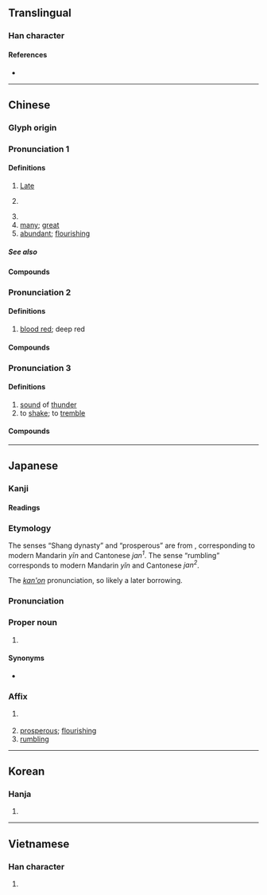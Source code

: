 {{also|慇}}
{{character info}}
==Translingual==

===Han character===
{{Han char|rn=79|rad=殳|as=06|sn=10|four=27247|canj=HSHNE|ids=⿰㐆殳}}

====References====
* {{Han ref|kx=0585.020|dkj=16627|dj=0977.190|hdz=32156.040|uh=6BB7|ud=27575|bh=AEEF|bd=44783}}

----

==Chinese==
{{zh-forms}}

===Glyph origin===
{{Han etym}}

===Pronunciation 1===
{{zh-pron
|m=yīn
|c=jan1
|mn=qz,xm:un/tw,zz:in
|mn_note=irn - Quanzhou
|mn-t=hng1/heng1
|mn-t_note=hng1 - Chaozhou; heng1 - Shantou
|w=1in
|mc=1
|oc=2+3+4,2
|ma=
|cat=n,pn,a
}}

====Definitions====
{{zh-hanzi}}

# {{zh-div|朝}} [[late|Late]] {{w|Shang Dynasty}}
# {{lb|zh|by extension}} {{zh-div|朝}} {{zh-alt-name|商|{{w|Shang Dynasty}}}}
# {{surname|zh}}
# [[many]]; [[great]]
# [[abundant]]; [[flourishing]]

=====See also=====
{{zh-Chinese dynasties}}

====Compounds====
{{zh-der|fold=1|加二殷勤|家徒甚殷|殷軫|殷契|殷商|殷憂|殷墟|殷富|殷望|殷同|殷殷屯屯|殷憂啟聖|殷見|殷阜|獻殷勤|桓殷危語|殷師牛鬥|殷殷|殷實|殷鑑不遠|殷民阜財|殷浩書空|殷武|殷文存|殷勤|殷鑑|殷民阜利|殷湯|殷盛|殷切|民殷國富|殷墟書契|殷殷田田|殷墟卜辭|殷盼|殷渥|殷鑒|殷轔|殷盤|民殷財阜|殷頑|殷鑒不遠|殷鋼|殷薦|殷殷勤勤|殷正|殷有三仁|殷店|殷畈}}

===Pronunciation 2===
{{zh-pron
|m=yān
|c=jin1,aan1
|w=1e
|mc=2
|oc=1,1
|ma=
|cat=a
}}

====Definitions====
{{zh-hanzi}}

# [[blood red]]; deep red

====Compounds====
{{zh-der|fold=1|殷紅|殷然}}

===Pronunciation 3===
{{zh-pron
|m=yǐn
|c=jan2
|w=2in
|ma=
|cat=a,v
}}

====Definitions====
{{zh-hanzi}}

# [[sound]] of [[thunder]]
# to [[shake]]; to [[tremble]]

====Compounds====
{{zh-der|fold=1|殷天動地|殷天震地|殷其靁}}

{{attention|zh|also simplified form of 慇}}

----

==Japanese==

===Kanji===
{{ja-kanji|grade=|rs=殳06}}

====Readings====
{{ja-readings
|on=いん, あん
|kun=さか-ん
|nanori=たか, ただ
}}

===Etymology===
{{ja-kanjitab|いん|yomi=kanon}}
The senses “Shang dynasty” and “prosperous” are from {{der|ja|ltc|sort=いん|-}} {{ltc-l|殷|id=1}}, corresponding to modern Mandarin ''yīn'' and Cantonese ''jan<sup>1</sup>''. The sense “rumbling” corresponds to modern Mandarin ''yǐn'' and Cantonese ''jan<sup>2</sup>''.

The ''[[漢音#Japanese|kan'on]]'' pronunciation, so likely a later borrowing.

===Pronunciation===
{{ja-pron|いん|y=kanon}}

===Proper noun===
{{ja-pos|proper|いん}}

# {{lb|ja|historical}} {{w|Shang dynasty}}

====Synonyms====
* {{ja-r|商|しょう}}

===Affix===
{{ja-pos|affix|いん}}

# {{lb|ja|historical}} {{w|Shang dynasty}}
# [[prosperous]]; [[flourishing]]
# [[rumbling]]

----

==Korean==
{{rfc|ko}}

===Hanja===
{{ko-hanja|은, 안}}
# {{hanja form of|은, 안|[[great]], [[many]], [[magnificent]], [[flourishing]]|eumhun=|rv=eun, an|mr=ŭn, an|y=un, an}}

----

==Vietnamese==

===Han character===
{{vi-hantu|[[ân]]|rs=殳06}}

# {{rfdef|vi|sort=殳06}}
